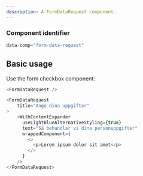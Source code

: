 ```yaml
---
description: A FormDataRequest component.
---
```



### Component identifier
```js
data-comp="form-data-request"
```

## Basic usage

Use the form checkbox component:

```js
<FormDataRequest />
```

```js live
<FormDataRequest
    title="Ange dina uppgifter"
>
    <WithContentExpander
      useLightBlueAlternativeStyling={true}
      text="Så behandlar vi dina personuppgifter"
      wrappedComponent={
        <>
          <p>Lorem ipsum dolor sit amet</p>
        </>
      }
    />
</FormDataRequest>
```
